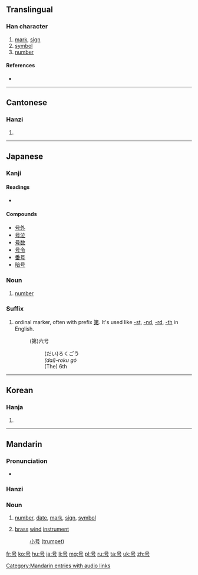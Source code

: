 {{also|號}}
==Translingual==
{{stroke order|strokes=5}}

===Han character===
{{Han char|rn=30|rad=口|as=02|sn=5|four=|canj=口一女尸 (RMVS)}}

# [[mark]], [[sign]]
# [[symbol]]
# [[number]]

====References====
* {{Han ref|kx=0174.020|dkj=03256|dj=0385.070|hdz=10570.010|uh=53F7|ud=21495}}

----

==Cantonese==

===Hanzi===
{{yue-hanzi|jyut=|y=hou6|tra=號}}

# {{defn|lang=yue|sort=口02}}

----

==Japanese==

===Kanji===
{{ja-kanji|grade=3|rs=口02}}

====Readings====
* {{ja-readings|on=[[ごう]] ([[gō]])|kun=[[さけぶ]] ([[sakebu]]), [[よびな]] ([[yobina]])}}

====Compounds====
* [[号外]]
* [[号泣]]
* [[号数]]
* [[号令]]
* [[番号]]
* [[暗号]]

===Noun===
{{ja-noun|k|hira=ごう|rom=gō|hidx=こう'}}

# [[number]]

===Suffix===
{{ja-pos|s|suffix|hira=ごう|rom=-gō|hidx=こう'|kyu=號}}

# ordinal marker, often with prefix [[第]]. It's used like [[-st]], [[-nd]], [[-rd]], [[-th]] in English.
#:(第)六号
#::(だい)ろくごう
#:: ''(dai)-roku gō''
#::(The) 6th

----

==Korean==

===Hanja===
{{ko-hanja|hangeul=호|rv=ho|mr=ho}}

# {{defn|lang=ko|sort=口02}}

----

==Mandarin==

===Pronunciation===
* {{audio|zh-hào.ogg|audio}}

===Hanzi===
{{cmn-hanzi|tra=號|pin=[[hào]] ([[hao4]]), [[háo]] ([[hao2]])|wg=hao<sup>2</sup>, hao<sup>4</sup>}}

===Noun===
{{cmn-noun|s|pin=hào|pint=hao4|tra=號|sim=号|rs=口02}}
# [[number]], [[date]], [[mark]], [[sign]], [[symbol]]
# {{literary|lang=cmn|sc=Hans|skey=hao4}} [[brass]] [[wind]] [[instrument]]
#: [[小号]] ([[trumpet]])

[[Category:Mandarin entries with audio links]]

[[fr:号]]
[[ko:号]]
[[hu:号]]
[[ja:号]]
[[li:号]]
[[mg:号]]
[[pl:号]]
[[ru:号]]
[[ta:号]]
[[uk:号]]
[[zh:号]]